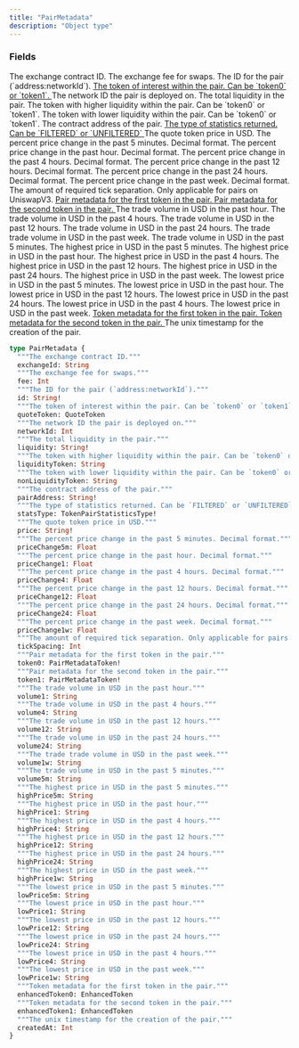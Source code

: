 ```yaml
---
title: "PairMetadata"
description: "Object type"
---
```


### Fields

<ResponseField name="exchangeId" type="String">
  The exchange contract ID.
</ResponseField>

<ResponseField name="fee" type="Int">
  The exchange fee for swaps.
</ResponseField>

<ResponseField name="id" type="String!" required>
  The ID for the pair (`address:networkId`).
</ResponseField>

<a href="/api-reference/types/quotetoken">
  <ResponseField name="quoteToken" type="QuoteToken">
    The token of interest within the pair. Can be `token0` or `token1`.
  </ResponseField>
</a>

<ResponseField name="networkId" type="Int">
  The network ID the pair is deployed on.
</ResponseField>

<ResponseField name="liquidity" type="String!" required>
  The total liquidity in the pair.
</ResponseField>

<ResponseField name="liquidityToken" type="String">
  The token with higher liquidity within the pair. Can be `token0` or `token1`.
</ResponseField>

<ResponseField name="nonLiquidityToken" type="String">
  The token with lower liquidity within the pair. Can be `token0` or `token1`.
</ResponseField>

<ResponseField name="pairAddress" type="String!" required>
  The contract address of the pair.
</ResponseField>

<a href="/api-reference/types/tokenpairstatisticstype">
  <ResponseField name="statsType" type="TokenPairStatisticsType!" required>
    The type of statistics returned. Can be `FILTERED` or `UNFILTERED`
  </ResponseField>
</a>

<ResponseField name="price" type="String!" required>
  The quote token price in USD.
</ResponseField>

<ResponseField name="priceChange5m" type="Float">
  The percent price change in the past 5 minutes. Decimal format.
</ResponseField>

<ResponseField name="priceChange1" type="Float">
  The percent price change in the past hour. Decimal format.
</ResponseField>

<ResponseField name="priceChange4" type="Float">
  The percent price change in the past 4 hours. Decimal format.
</ResponseField>

<ResponseField name="priceChange12" type="Float">
  The percent price change in the past 12 hours. Decimal format.
</ResponseField>

<ResponseField name="priceChange24" type="Float">
  The percent price change in the past 24 hours. Decimal format.
</ResponseField>

<ResponseField name="priceChange1w" type="Float">
  The percent price change in the past week. Decimal format.
</ResponseField>

<ResponseField name="tickSpacing" type="Int">
  The amount of required tick separation. Only applicable for pairs on UniswapV3.
</ResponseField>

<a href="/api-reference/types/pairmetadatatoken">
  <ResponseField name="token0" type="PairMetadataToken!" required>
    Pair metadata for the first token in the pair.
  </ResponseField>
</a>

<a href="/api-reference/types/pairmetadatatoken">
  <ResponseField name="token1" type="PairMetadataToken!" required>
    Pair metadata for the second token in the pair.
  </ResponseField>
</a>

<ResponseField name="volume1" type="String">
  The trade volume in USD in the past hour.
</ResponseField>

<ResponseField name="volume4" type="String">
  The trade volume in USD in the past 4 hours.
</ResponseField>

<ResponseField name="volume12" type="String">
  The trade volume in USD in the past 12 hours.
</ResponseField>

<ResponseField name="volume24" type="String">
  The trade volume in USD in the past 24 hours.
</ResponseField>

<ResponseField name="volume1w" type="String">
  The trade trade volume in USD in the past week.
</ResponseField>

<ResponseField name="volume5m" type="String">
  The trade volume in USD in the past 5 minutes.
</ResponseField>

<ResponseField name="highPrice5m" type="String">
  The highest price in USD in the past 5 minutes.
</ResponseField>

<ResponseField name="highPrice1" type="String">
  The highest price in USD in the past hour.
</ResponseField>

<ResponseField name="highPrice4" type="String">
  The highest price in USD in the past 4 hours.
</ResponseField>

<ResponseField name="highPrice12" type="String">
  The highest price in USD in the past 12 hours.
</ResponseField>

<ResponseField name="highPrice24" type="String">
  The highest price in USD in the past 24 hours.
</ResponseField>

<ResponseField name="highPrice1w" type="String">
  The highest price in USD in the past week.
</ResponseField>

<ResponseField name="lowPrice5m" type="String">
  The lowest price in USD in the past 5 minutes.
</ResponseField>

<ResponseField name="lowPrice1" type="String">
  The lowest price in USD in the past hour.
</ResponseField>

<ResponseField name="lowPrice12" type="String">
  The lowest price in USD in the past 12 hours.
</ResponseField>

<ResponseField name="lowPrice24" type="String">
  The lowest price in USD in the past 24 hours.
</ResponseField>

<ResponseField name="lowPrice4" type="String">
  The lowest price in USD in the past 4 hours.
</ResponseField>

<ResponseField name="lowPrice1w" type="String">
  The lowest price in USD in the past week.
</ResponseField>

<a href="/api-reference/types/enhancedtoken">
  <ResponseField name="enhancedToken0" type="EnhancedToken">
    Token metadata for the first token in the pair.
  </ResponseField>
</a>

<a href="/api-reference/types/enhancedtoken">
  <ResponseField name="enhancedToken1" type="EnhancedToken">
    Token metadata for the second token in the pair.
  </ResponseField>
</a>

<ResponseField name="createdAt" type="Int">
  The unix timestamp for the creation of the pair.
</ResponseField>


```graphql PairMetadata
type PairMetadata {
  """The exchange contract ID."""
  exchangeId: String
  """The exchange fee for swaps."""
  fee: Int
  """The ID for the pair (`address:networkId`)."""
  id: String!
  """The token of interest within the pair. Can be `token0` or `token1`."""
  quoteToken: QuoteToken
  """The network ID the pair is deployed on."""
  networkId: Int
  """The total liquidity in the pair."""
  liquidity: String!
  """The token with higher liquidity within the pair. Can be `token0` or `token1`."""
  liquidityToken: String
  """The token with lower liquidity within the pair. Can be `token0` or `token1`."""
  nonLiquidityToken: String
  """The contract address of the pair."""
  pairAddress: String!
  """The type of statistics returned. Can be `FILTERED` or `UNFILTERED`"""
  statsType: TokenPairStatisticsType!
  """The quote token price in USD."""
  price: String!
  """The percent price change in the past 5 minutes. Decimal format."""
  priceChange5m: Float
  """The percent price change in the past hour. Decimal format."""
  priceChange1: Float
  """The percent price change in the past 4 hours. Decimal format."""
  priceChange4: Float
  """The percent price change in the past 12 hours. Decimal format."""
  priceChange12: Float
  """The percent price change in the past 24 hours. Decimal format."""
  priceChange24: Float
  """The percent price change in the past week. Decimal format."""
  priceChange1w: Float
  """The amount of required tick separation. Only applicable for pairs on UniswapV3."""
  tickSpacing: Int
  """Pair metadata for the first token in the pair."""
  token0: PairMetadataToken!
  """Pair metadata for the second token in the pair."""
  token1: PairMetadataToken!
  """The trade volume in USD in the past hour."""
  volume1: String
  """The trade volume in USD in the past 4 hours."""
  volume4: String
  """The trade volume in USD in the past 12 hours."""
  volume12: String
  """The trade volume in USD in the past 24 hours."""
  volume24: String
  """The trade trade volume in USD in the past week."""
  volume1w: String
  """The trade volume in USD in the past 5 minutes."""
  volume5m: String
  """The highest price in USD in the past 5 minutes."""
  highPrice5m: String
  """The highest price in USD in the past hour."""
  highPrice1: String
  """The highest price in USD in the past 4 hours."""
  highPrice4: String
  """The highest price in USD in the past 12 hours."""
  highPrice12: String
  """The highest price in USD in the past 24 hours."""
  highPrice24: String
  """The highest price in USD in the past week."""
  highPrice1w: String
  """The lowest price in USD in the past 5 minutes."""
  lowPrice5m: String
  """The lowest price in USD in the past hour."""
  lowPrice1: String
  """The lowest price in USD in the past 12 hours."""
  lowPrice12: String
  """The lowest price in USD in the past 24 hours."""
  lowPrice24: String
  """The lowest price in USD in the past 4 hours."""
  lowPrice4: String
  """The lowest price in USD in the past week."""
  lowPrice1w: String
  """Token metadata for the first token in the pair."""
  enhancedToken0: EnhancedToken
  """Token metadata for the second token in the pair."""
  enhancedToken1: EnhancedToken
  """The unix timestamp for the creation of the pair."""
  createdAt: Int
}
```
